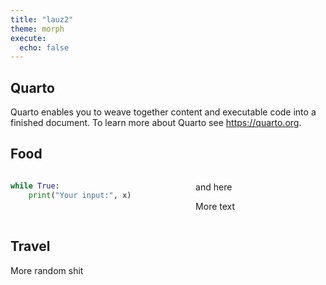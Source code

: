 ```yaml
---
title: "lauz2"
theme: morph
execute:
  echo: false
---
```


## Quarto

Quarto enables you to weave together content and executable code into a finished document. To learn more about Quarto see <https://quarto.org>.



::: {.panel-tabset}


## Food

:::: {.columns}

::: {.column width="45%"}
```python
while True:
	print("Your input:", x)
```
:::

::: {.column width="10%"}
<!-- empty column to create gap -->
:::

::: {.column width="45%"}
and here

More text
:::

::::

## Travel

More random shit

:::
